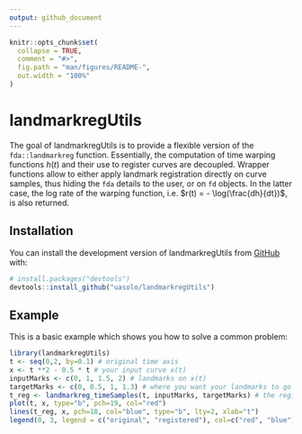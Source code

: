 ```yaml
---
output: github_document
---
```


<!-- README.md is generated from README.Rmd. Please edit that file -->

```r
knitr::opts_chunk$set(
  collapse = TRUE,
  comment = "#>",
  fig.path = "man/figures/README-",
  out.width = "100%"
)
```

# landmarkregUtils

<!-- badges: start -->
<!-- badges: end -->

The goal of landmarkregUtils is to provide a flexible version of the `fda::landmarkreg` function. Essentially, the computation of time warping functions $h(t)$ and their use to register curves are decoupled. 
Wrapper functions allow to either apply landmark registration directly on curve samples, thus hiding the `fda` details to the user, or on `fd` objects. In the latter case, the log rate of the warping function, i.e. $r(t) = - \log(\frac{dh}{dt})$, is also returned. 

## Installation

You can install the development version of landmarkregUtils from [GitHub](https://github.com/) with:

``` r
# install.packages("devtools")
devtools::install_github("uasolo/landmarkregUtils")
```

## Example

This is a basic example which shows you how to solve a common problem:

```r
library(landmarkregUtils)
t <- seq(0,2, by=0.1) # original time axis
x <- t **2 - 0.5 * t # your input curve x(t)
inputMarks <- c(0, 1, 1.5, 2) # landmarks on x(t)
targetMarks <- c(0, 0.5, 1, 1.3) # where you want your landmarks to go
t_reg <- landmarkreg_timeSamples(t, inputMarks, targetMarks) # the registered time axis
plot(t, x, type="b", pch=19, col="red")
lines(t_reg, x, pch=18, col="blue", type="b", lty=2, xlab="t")
legend(0, 3, legend = c("original", "registered"), col=c("red", "blue"), lty=1:2, cex=0.8)

```
